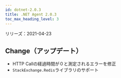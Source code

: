 ```yaml
---
id: dotnet-2.0.3
title: .NET Agent 2.0.3
toc_max_heading_level: 3
---
```



リリーズ：2021-04-23

## Change（アップデート）

-   HTTP Callの経過時間が０と測定されるエラーを修正
-   `StackExchange.Redis`ライブラリのサポート
